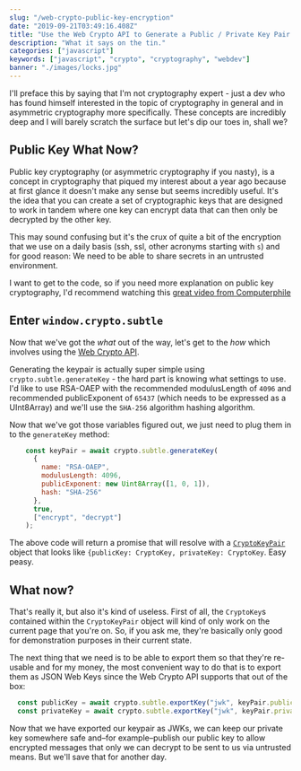 ```yaml
---
slug: "/web-crypto-public-key-encryption"
date: "2019-09-21T03:49:16.408Z"
title: "Use the Web Crypto API to Generate a Public / Private Key Pair for End to End, Asymmetric Cryptography on the Web"
description: "What it says on the tin."
categories: ["javascript"]
keywords: ["javascript", "crypto", "cryptography", "webdev"]
banner: "./images/locks.jpg"
---
```


I'll preface this by saying that I'm not cryptography expert - just a dev who has found himself interested in the topic of cryptography in general and in asymmetric cryptography more specifically. These concepts are incredibly deep and I will barely scratch the surface but let's dip our toes in, shall we?

## Public Key What Now?

Public key cryptography (or asymmetric cryptography if you nasty), is a concept in cryptography that piqued my interest about a year ago because at first glance it doesn't make any sense but seems incredibly useful. It's the idea that you can create a set of cryptographic keys that are designed to work in tandem where one key can encrypt data that can then only be decrypted by the other key. 

This may sound confusing but it's the crux of quite a bit of the encryption that we use on a daily basis (ssh, ssl, other acronyms starting with `s`) and for good reason: We need to be able to share secrets in an untrusted environment. 

I want to get to the code, so if you need more explanation on public key cryptography, I'd recommend watching this [great video from Computerphile](https://www.youtube.com/watch?v=GSIDS_lvRv4)

## Enter `window.crypto.subtle`

Now that we've got the _what_ out of the way, let's get to the _how_ which involves using the [Web Crypto API](https://developer.mozilla.org/en-US/docs/Web/API/Web_Crypto_API). 

Generating the keypair is actually super simple using `crypto.subtle.generateKey` - the hard part is knowing what settings to use. I'd like to use RSA-OAEP with the recommended modulusLength of `4096` and recommended publicExponent of `65437` (which needs to be expressed as a UInt8Array) and we'll use the `SHA-256` algorithm hashing algorithm. 

Now that we've got those variables figured out, we just need to plug them in to the `generateKey` method:

```javascript
    const keyPair = await crypto.subtle.generateKey(
      {
        name: "RSA-OAEP",
        modulusLength: 4096,
        publicExponent: new Uint8Array([1, 0, 1]),
        hash: "SHA-256"
      },
      true,
      ["encrypt", "decrypt"]
    );
```

The above code will return a promise that will resolve with a [`CryptoKeyPair`](https://developer.mozilla.org/en-US/docs/Web/API/CryptoKeyPair) object that looks like `{publicKey: CryptoKey, privateKey: CryptoKey`. Easy peasy. 

## What now?

That's really it, but also it's kind of useless. First of all, the `CryptoKey`s contained within the `CryptoKeyPair` object will kind of only work on the current page that you're on. So, if you ask me, they're basically only good for demonstration purposes in their current state. 

The next thing that we need is to be able to export them so that they're re-usable and for my money, the most convenient way to do that is to export them as JSON Web Keys since the Web Crypto API supports that out of the box:

```javascript
  const publicKey = await crypto.subtle.exportKey("jwk", keyPair.publicKey);
  const privateKey = await crypto.subtle.exportKey("jwk", keyPair.privateKey);

```

Now that we have exported our keypair as JWKs, we can keep our private key somewhere safe and–for example–publish our public key to allow encrypted messages that only we can decrypt to be sent to us via untrusted means. But we'll save that for another day. 



